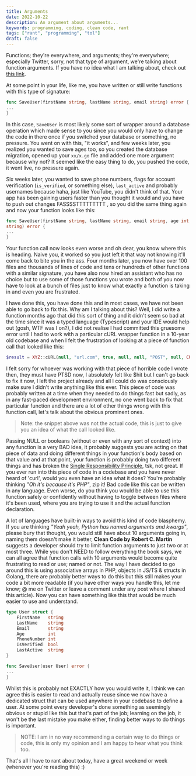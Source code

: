 ```yaml
---
title: Arguments
date: 2022-10-22
description: An argument about arguments...
keywords: programming, coding, clean code, rant
tags: ["rant", "programming", "tol"]
draft: false
---
```


Functions; they're everywhere, and arguments; they're everywhere; especially Twitter, sorry, not that type of argument, we're talking about function arguments. If you have no idea what I am talking about, check out [this link](https://www.geeksforgeeks.org/function-arguments-in-golang/).

At some point in your life, like me, you have written or still write functions with this type of signature:

```go
func SaveUser(firstName string, lastName string, email string) error {
...
}
```

In this case, `SaveUser` is most likely some sort of wrapper around a database operation which made sense to you since you would only have to change the code in there once if you switched your database or something, no pressure. You went on with this, "it works", and few weeks later, you realized you wanted to save ages too, so you created the database migration, opened up your `xx/x.go` file and added one more argument because why not? It seemed like the easy thing to do, you pushed the code, it went live, no pressure again.

Six weeks later, you wanted to save phone numbers, flags for account verification (`is_verified`, or something else), `last_active` and probably usernames because haha, just like YouTube, you didn't think of that. Your app has been gaining users faster than you thought it would and you have to push out changes FASSSSTTTTTTTTT , so you did the same thing again and now your function looks like this:

```go
func SaveUser(firstName string, lastName string, email string, age int, phoneNumber int, isVerified bool, lastActive
string) error {
...
}
```

Your function call now looks even worse and oh dear, you know where this is heading. Naive you, it worked so you just left it that way not knowing it'll come back to bite you in the ass. Four months later, you now have over 100 files and thousands of lines of code and tens or hundreds of other functions with a similar signature, you have also now hired an assistant who has no choice but to use some of those functions you wrote and both of you now have to look at a bunch of files just to know what exactly a function is taking in and even you are
frustrated.

I have done this, you have done this and in most cases, we have not been able to go back to fix this. Why am I talking about this? Well, I did write a function months ago that did this sort of thing and it didn't seem so bad at the time since it was a typed language (Typescript) and your IDE would help out (gosh, WTF was I on?), I did not realise I had committed this gruesome error until I had to work with a particular cURL wrapper function in a 10-year old codebase and when I felt the frustration of looking at a piece of function call that looked like this:

```php
$result = XYZ::cURL(null, "url.com", true, null, null, "POST", null, CURL_...);
```

I felt sorry for whoever was working with that piece of horrible code I wrote then, they must have PTSD now, I absolutely felt like $hit but I can't go back to fix it now, I left the project already and all I could do was consciously make sure I didn't write anything like this ever. This piece of code was probably written at a time when they needed to do things fast but sadly, as in any fast-paced development environment, no one went back to fix that particular function and there are a lot of other things wrong with this function call, let's talk about the obvious prominent ones.

> Note: the snippet above was not the actual code, this is just to give you an idea of what the call looked like.

Passing NULL or booleans (without or even with any sort of context) into any function is a very BAD idea, it probably suggests you are acting on that piece of data and doing different things in your function's body based on that value and at that point, your function is probably doing two different things and has broken the [Single Responsibility Principle](https://stackify.com/solid-design-principles/), tsk, not great. If you ever run into this piece of code in a codebase and you have never heard of 'curl', would you even have an idea what it does? You're probably thinking _"Oh it's because it's PHP"_, zip it! Bad code like this can be written in any language. Even worse, do you think you would be able to use this function safely or confidently without having to toggle between files where it's been used, where you are trying to use it and the actual function declaration.

A lot of languages have built-in ways to avoid this kind of code blasphemy. If you are thinking _"Yeah yeah, Python has named arguments and kwargs"_, please bury that thought, you would still have about 10 arguments going in, naming them doesn't make it better, **Clean Code by Robert C. Martin** suggests a developer should try to limit function arguments to just two or at most three. While you don't NEED to follow everything the book says, we can all agree that function calls with 10 arguments would become quite frustrating to read or use; named or not. The way I have decided to go around this is using associative arrays in PHP, objects in JS/TS & structs in Golang, there are probably better ways to do this but this still makes your code a bit more readable (if you have other ways you handle this, let me know; @ me on Twitter or leave a comment under any post where I shared this article). Now you can have something like this that would be much easier to use and understand.

```go
type User struct {
	FirstName 	string
	LastName	string
	Email		string
	Age			int
	PhoneNumber	int
	IsVerified	bool
	LastActive	string
}

func SaveUser(user User) error {
...
}
```

Whilst this is probably not EXACTLY how you would write it, I think we can agree this is easier to read and actually reuse since we now have a dedicated struct that can be used anywhere in your codebase to define a user. At some point every developer's done something as seemingly obvious or stupid like this but that's part of the job; learning on the job, it won't be the last mistake you make either, finding better ways to do things is important.

> NOTE: I am in no way recommending a certain way to do things or code, this is only my opinion and I am happy to hear what you think too.

That's all I have to rant about today, have a great weekend or week (whenever you're reading this) :)
